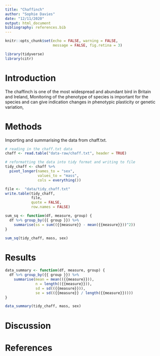 ```yaml
---
title: "Chaffinch"
author: "Sophie Davies"
date: "12/11/2020"
output: html_document
bibliography: references.bib
---
```


```r
knitr::opts_chunk$set(echo = FALSE, warning = FALSE,
                      message = FALSE, fig.retina = 3)
```

```r
library(tidyverse)
library(citr)
```
# Introduction

The chaffinch is one of the most widespread and abundant bird in Britain and Ireland, 
Monitoring of the phenotype of species is important for the species and can give indication changes in phenotypic plasticity or genetic variation, 

# Methods

Importing and summarising the data from chaff.txt. 

```r
# reading in the chaff.txt data
chaff <- read.table("data-raw/chaff.txt", header = TRUE)
```

```r
# reformatting the data into tidy format and writing to file
tidy_chaff <- chaff %>%
  pivot_longer(names_to = "sex", 
               values_to = "mass",
               cols = everything())

file <-  "data/tidy_chaff.txt"
write.table(tidy_chaff, 
            file, 
            quote = FALSE,
            row.names = FALSE)
```

```r

sum_sq <- function(df, measure, group) {
  df %>% group_by({{ group }}) %>% 
    summarise(ss = sum(({{measure}} - mean({{measure}}))^2))
}

sum_sq(tidy_chaff, mass, sex)

```
# Results

```r

data_summary <- function(df, measure, group) {
  df %>% group_by({{ group }}) %>%
    summarise(mean = mean(({{measure}})),
              n = length(({{measure}})),
              sd = sd(({{measure}})),
              se = sd(({{measure}} / length({{measure}}))))
}

data_summary(tidy_chaff, mass, sex)
```
# Discussion

# References
